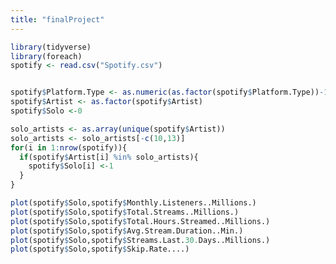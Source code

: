 ```yaml
---
title: "finalProject"
---
```


```r
library(tidyverse)
library(foreach)
spotify <- read.csv("Spotify.csv")


spotify$Platform.Type <- as.numeric(as.factor(spotify$Platform.Type))-1
spotify$Artist <- as.factor(spotify$Artist)
spotify$Solo <-0

solo_artists <- as.array(unique(spotify$Artist))
solo_artists <- solo_artists[-c(10,13)]
for(i in 1:nrow(spotify)){
  if(spotify$Artist[i] %in% solo_artists){
    spotify$Solo[i] <-1
  }
}

```


``` r
plot(spotify$Solo,spotify$Monthly.Listeners..Millions.)
plot(spotify$Solo,spotify$Total.Streams..Millions.)
plot(spotify$Solo,spotify$Total.Hours.Streamed..Millions.)
plot(spotify$Solo,spotify$Avg.Stream.Duration..Min.)
plot(spotify$Solo,spotify$Streams.Last.30.Days..Millions.)
plot(spotify$Solo,spotify$Skip.Rate....)
```